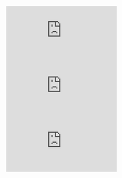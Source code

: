 <Tabs>
  <Tab title="Feedback">
    <iframe
      src="https://snippyly-docs-demo.web.app/user-feedback?documentId=user-request-docs&amp;userIndex=0"
      scrolling="no"
      frameborder="0"
      class="w-full"
    ></iframe>
  </Tab>
  <Tab title="Report Bug">
    <iframe
      src="https://snippyly-docs-demo.web.app/report-bug?documentId=user-request-docs&amp;userIndex=0"
      scrolling="no"
      frameborder="0"
      class="w-full"
    ></iframe>
  </Tab>
  <Tab title="Contact Us">
    <iframe
      src="https://snippyly-docs-demo.web.app/contact-us?documentId=user-request-docs&amp;userIndex=0"
      scrolling="no"
      frameborder="0"
      class="w-full"
    ></iframe>
  </Tab>
</Tabs>
